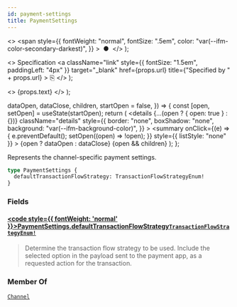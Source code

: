 ```yaml
---
id: payment-settings
title: PaymentSettings
---
```


  <>
    <span
      style={{
        fontWeight: "normal",
        fontSize: ".5em",
        color: "var(--ifm-color-secondary-darkest)",
      }}
    >
      &nbsp;●&nbsp;
    </span>
  </>
);

  <>
    Specification
    <a
      className="link"
      style={{ fontSize: "1.5em", paddingLeft: "4px" }}
      target="\_blank"
      href={props.url}
      title={"Specified by " + props.url}
    >
      ⎘
    </a>
  </>
);

  <>
    <span className={props.class}>{props.text}</span>
  </>
);


  dataOpen,
  dataClose,
  children,
  startOpen = false,
}) => {
  const [open, setOpen] = useState(startOpen);
  return (
    <details
      {...(open ? { open: true } : {})}
      className="details"
      style={{
        border: "none",
        boxShadow: "none",
        background: "var(--ifm-background-color)",
      }}
    >
      <summary
        onClick={(e) => {
          e.preventDefault();
          setOpen((open) => !open);
        }}
        style={{ listStyle: "none" }}
      >
        {open ? dataOpen : dataClose}
      </summary>
      {open && children}
    </details>
  );
};

Represents the channel-specific payment settings.

```graphql
type PaymentSettings {
  defaultTransactionFlowStrategy: TransactionFlowStrategyEnum!
}
```

### Fields

#### [<code style={{ fontWeight: 'normal' }}>PaymentSettings.<b>defaultTransactionFlowStrategy</b></code>](#)<Bullet />[`TransactionFlowStrategyEnum!`](../../../api-reference/payments/enums/transaction-flow-strategy-enum) <Badge class="badge badge--secondary" text="non-null"/> <Badge class="badge badge--secondary" text="enum"/> <Badge class="badge badge--secondary" text="payments"/>

> Determine the transaction flow strategy to be used. Include the selected option in the payload sent to the payment app, as a requested action for the transaction.
>
> <Badge
>   text="Added in Saleor 3.16"
>   class="badge badge--secondary margin-bottom--sm"
> />
>
> <FeaturePreview />

### Member Of

[`Channel`](../../../api-reference/channels/objects/channel) <Badge class="badge badge--secondary" text="object"/>

